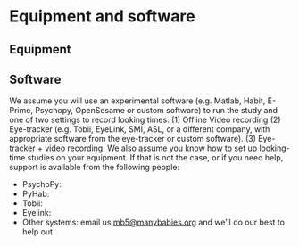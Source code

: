 # Equipment and software

## Equipment




## Software
We assume you will use an experimental software (e.g. Matlab, Habit, E-Prime, Psychopy, OpenSesame or custom software) to run the study and one of two settings to record looking times: (1) Offline Video recording (2) Eye-tracker (e.g. Tobii, EyeLink, SMI, ASL, or a different company, with appropriate software from the eye-tracker or custom software). (3) Eye-tracker + video recording. We also assume you know how to set up looking-time studies on your equipment. If that is not the case, or if you need help, support is available from the following people: 

* PsychoPy: 
* PyHab: 
* Tobii: 
* Eyelink: 
* Other systems: email us [mb5@manybabies.org](mailto:mb5@manybabies.org) and we’ll do our best to help out